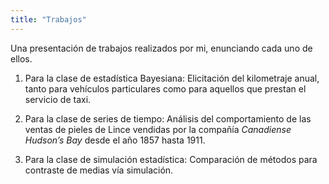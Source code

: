 ```yaml
---
title: "Trabajos"
---
```


Una presentación de trabajos realizados por mi, enunciando cada uno de ellos.

1. Para la clase de estadística Bayesiana: Elicitación del kilometraje anual, tanto para vehículos particulares como para aquellos que prestan el servicio de taxi. 

\centerline{\includegraphics[height=2.5in]{primertrabajo.png}}

2. Para la clase de series de tiempo: Análisis del comportamiento de las ventas de pieles de Lince vendidas por la compañía _Canadiense Hudson’s Bay_ desde el año 1857 hasta 1911. 

3. Para la clase de simulación estadística: Comparación de métodos para contraste de medias vía simulación.